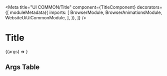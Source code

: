 


<Meta
  title="UI COMMON/Title"
  component={TitleComponent}
  decorators={[
    moduleMetadata({
      imports: [
        BrowserModule,
        BrowserAnimationsModule,
        WebsiteUiUiCommonModule,
      ],
    }),
  ]}
/>

# Title

<Story name="Default" height="500px">
  {(args) => <drp-title {...args} />}
</Story>

## Args Table

<ArgsTable of={TitleComponent} />
